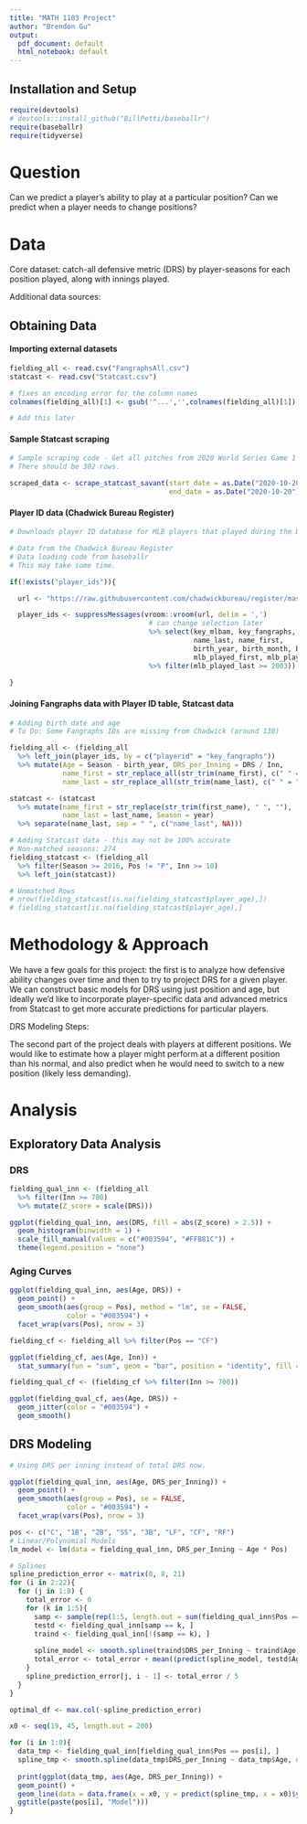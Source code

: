 ---
title: "MATH 1103 Project"
author: "Brendon Gu"
output:
  pdf_document: default
  html_notebook: default
---

## Installation and Setup
```{r, message = FALSE}

require(devtools)
# devtools::install_github("BillPetti/baseballr")
require(baseballr)
require(tidyverse)

```

# Question 
Can we predict a player's ability to play at a particular position?  Can we predict when a player needs to change positions?

# Data 
Core dataset: catch-all defensive metric (DRS) by player-seasons for each position played, along with innings played.

Additional data sources:
\begin{itemize}
\item Statcast data: sprint speed, additional position-specific advanced metrics 
\item Fangraphs data: DRS components (Fielding Bible), additional defensive metrics: UZR, Inside Edge
\item Chadwick Bureau Register: player IDs, birth dates 
\end{itemize}

## Obtaining Data

#### Importing external datasets 

```{r data}

fielding_all <- read.csv("FangraphsAll.csv")
statcast <- read.csv("Statcast.csv")

# fixes an encoding error for the column names
colnames(fielding_all)[1] <- gsub('^...','',colnames(fielding_all)[1])

```

```{r SQL-connection, include = FALSE}
# Add this later
```

#### Sample Statcast scraping 

```{r Statcast, message = FALSE, warning = FALSE}

# Sample scraping code - Get all pitches from 2020 World Series Game 1 
# There should be 302 rows.

scraped_data <- scrape_statcast_savant(start_date = as.Date("2020-10-20"), 
                                       end_date = as.Date("2020-10-20"))

```

#### Player ID data (Chadwick Bureau Register) 

```{r Player-Lookup}
# Downloads player ID database for MLB players that played during the DRS era (2002-present).

# Data from the Chadwick Bureau Register
# Data loading code from baseballr 
# This may take some time.

if(!exists("player_ids")){

  url <- "https://raw.githubusercontent.com/chadwickbureau/register/master/data/people.csv"

  player_ids <- suppressMessages(vroom::vroom(url, delim = ',') 
                                  # can change selection later 
                                  %>% select(key_mlbam, key_fangraphs, 
                                             name_last, name_first, 
                                             birth_year, birth_month, birth_day, 
                                             mlb_played_first, mlb_played_last)
                                  %>% filter(mlb_played_last >= 2003))
  
}

```
#### Joining Fangraphs data with Player ID table, Statcast data 

```{r join}

# Adding birth date and age
# To Do: Some Fangraphs IDs are missing from Chadwick (around 130)

fielding_all <- (fielding_all 
  %>% left_join(player_ids, by = c("playerid" = "key_fangraphs"))
  %>% mutate(Age = Season - birth_year, DRS_per_Inning = DRS / Inn,
             name_first = str_replace_all(str_trim(name_first), c(" " = "", "é" = "e", "í" = "i")), 
             name_last = str_replace_all(str_trim(name_last), c(" " = "", "é" = "e", "í" = "i"))))

statcast <- (statcast
  %>% mutate(name_first = str_replace(str_trim(first_name), " ", ""), 
             name_last = last_name, Season = year)
  %>% separate(name_last, sep = " ", c("name_last", NA)))

# Adding Statcast data - this may not be 100% accurate 
# Non-matched seasons: 274
fielding_statcast <- (fielding_all 
  %>% filter(Season >= 2016, Pos != "P", Inn >= 10)
  %>% left_join(statcast))

# Unmatched Rows 
# nrow(fielding_statcast[is.na(fielding_statcast$player_age),])
# fielding_statcast[is.na(fielding_statcast$player_age),]

```


# Methodology & Approach

We have a few goals for this project: the first is to analyze how defensive ability changes over time and then to try to project DRS for a given player. We can construct basic models for DRS using just position and age, but ideally we'd like to incorporate player-specific data and advanced metrics from Statcast to get more accurate predictions for particular players. 

DRS Modeling Steps:
\begin{enumerate}
\item EDA: Plot DRS vs Age, DRS vs Age for different positions, DRS vs Statcast variables, etc.

\item General Positional DRS Model: Regress DRS on Age and Position. Idea: We might want to predict DRS/Inning instead of DRS since DRS is a cumulative stat. 

\item Player-Specific Predictions: Incorporate past performance (similar to ZIPS) and Statcast variables (sprint speed, OAA/route efficiency for outfielders, pop time/arm strength for catchers)

\item Similarity Scores/Cluster Analysis: Define a notion of similarity for players based on statistical attributes. We can also try to retroactively predict Statcast metrics for pre-2015 seasons, but I don't think this will be very helpful. Mahalanobis distance will be a good distance metric to use to address problems with scaling and correlation.     

\item Player Projections: Take into account the player-specific prediction as well as trajectories for similar players, if applicable. Confidence intervals might be nice, but these will probably have to be position-dependent rather than player-dependent. We can bootstrap variance for the predicted DRS values to estimate the standard error of our predictions.  
\end{enumerate}

The second part of the project deals with players at different positions. We would like to estimate how a player might perform at a different position than his normal, and also predict when he would need to switch to a new position (likely less demanding). 

# Analysis

## Exploratory Data Analysis

### DRS 

```{r}

fielding_qual_inn <- (fielding_all 
  %>% filter(Inn >= 700) 
  %>% mutate(Z_score = scale(DRS)))

ggplot(fielding_qual_inn, aes(DRS, fill = abs(Z_score) > 2.5)) + 
  geom_histogram(binwidth = 1) + 
  scale_fill_manual(values = c("#003594", "#FFB81C")) + 
  theme(legend.position = "none") 

```

### Aging Curves 

```{r}

ggplot(fielding_qual_inn, aes(Age, DRS)) + 
  geom_point() + 
  geom_smooth(aes(group = Pos), method = "lm", se = FALSE, 
              color = "#003594") + 
  facet_wrap(vars(Pos), nrow = 3)

```
```{r CF}

fielding_cf <- fielding_all %>% filter(Pos == "CF")

ggplot(fielding_cf, aes(Age, Inn)) + 
  stat_summary(fun = "sum", geom = "bar", position = "identity", fill = "#003594")   

fielding_qual_cf <- (fielding_cf %>% filter(Inn >= 700))

ggplot(fielding_qual_cf, aes(Age, DRS)) + 
  geom_jitter(color = "#003594") +
  geom_smooth()

```

## DRS Modeling 

```{r}

# Using DRS per inning instead of total DRS now.

ggplot(fielding_qual_inn, aes(Age, DRS_per_Inning)) + 
  geom_point() + 
  geom_smooth(aes(group = Pos), se = FALSE, 
              color = "#003594") + 
  facet_wrap(vars(Pos), nrow = 3)

pos <- c("C", "1B", "2B", "SS", "3B", "LF", "CF", "RF")
# Linear/Polynomial Models 
lm_model <- lm(data = fielding_qual_inn, DRS_per_Inning ~ Age * Pos)

# Splines 
spline_prediction_error <- matrix(0, 8, 21)
for (i in 2:22){
  for (j in 1:8) {
    total_error <- 0 
    for (k in 1:5){
      samp <- sample(rep(1:5, length.out = sum(fielding_qual_inn$Pos == pos[j])), replace = FALSE)
      testd <- fielding_qual_inn[samp == k, ]
      traind <- fielding_qual_inn[!(samp == k), ]
  
      spline_model <- smooth.spline(traind$DRS_per_Inning ~ traind$Age, df = i)
      total_error <- total_error + mean((predict(spline_model, testd$Age)$y - testd$DRS_per_Inning)^2)
    }
    spline_prediction_error[j, i - 1] <- total_error / 5 
  }
}

optimal_df <- max.col(-spline_prediction_error)

x0 <- seq(19, 45, length.out = 200)

for (i in 1:8){
  data_tmp <- fielding_qual_inn[fielding_qual_inn$Pos == pos[i], ]
  spline_tmp <- smooth.spline(data_tmp$DRS_per_Inning ~ data_tmp$Age, df = optimal_df[i]) 
  
  print(ggplot(data_tmp, aes(Age, DRS_per_Inning)) + 
  geom_point() + 
  geom_line(data = data.frame(x = x0, y = predict(spline_tmp, x = x0)$y), aes(x = x, y = y), col = "red", lwd = 2) +
  ggtitle(paste(pos[i], "Model"))) 
}

```

